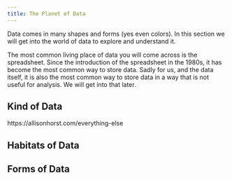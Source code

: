 ```yaml
---
title: The Planet of Data
---
```


Data comes in many shapes and forms (yes even colors). In this section we will get into the world of data to explore and understand it.

The most common living place of data you will come across is the spreadsheet. Since the introduction of the spreadsheet in the 1980s, it has become the most common way to store data. Sadly for us, and the data itself, it is also the most common way to store data in a way that is not useful for analysis. We will get into that later.


## Kind of Data

https://allisonhorst.com/everything-else




## Habitats of Data



## Forms of Data
